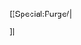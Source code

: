 <templatestyles src="Template:Fixed purge button/styles.css" /><div class="fpb plainlinks" title="更新此頁">[[Special:Purge/{{FULLPAGENAME}}|<div class="icon"></div>]]</div><noinclude>
{{Documentation}}</noinclude>